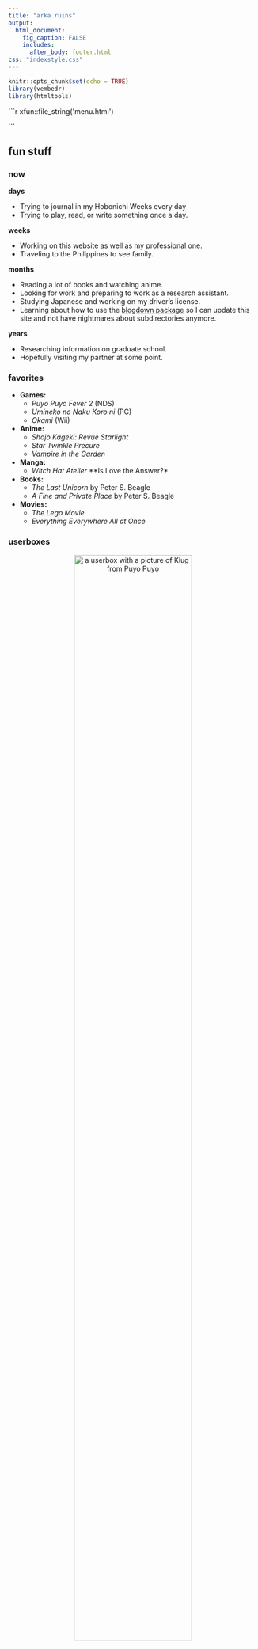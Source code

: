 ```yaml
---
title: "arka ruins"
output: 
  html_document:
    fig_caption: FALSE
    includes:
      after_body: footer.html
css: "indexstyle.css"
---
```

```r
knitr::opts_chunk$set(echo = TRUE)
library(vembedr)
library(htmltools)
```

::: {.container class="fluid-row d-flex flex-wrap align-content-stretch"}
```{=html}
```r
xfun::file_string('menu.html')
```
```

::::{.col-md-5 class="rightcol"}
## fun stuff {.tabset .tabset-pills}

### now

**days**

* Trying to journal in my Hobonichi Weeks every day
* Trying to play, read, or write something once a day.

**weeks**

* Working on this website as well as my professional one.
* Traveling to the Philippines to see family.

**months**

* Reading a lot of books and watching anime.
* Looking for work and preparing to work as a research assistant.
* Studying Japanese and working on my driver's license.
* Learning about how to use the [blogdown package](https://bookdown.org/yihui/blogdown/) so I can update this site and not have nightmares about subdirectories anymore.

**years**

* Researching information on graduate school.
* Hopefully visiting my partner at some point.

### favorites

* **Games:** 
  * *Puyo Puyo Fever 2* (NDS)
  * *Umineko no Naku Koro ni* (PC)
  * *Okami* (Wii)
* **Anime:** 
  * *Shojo Kageki: Revue Starlight* 
  * *Star Twinkle Precure*
  * *Vampire in the Garden*
* **Manga:** 
  * *Witch Hat Atelier*
   **Is Love the Answer?*
* **Books:** 
  * *The Last Unicorn* by Peter S. Beagle
  * *A Fine and Private Place* by Peter S. Beagle
* **Movies:** 
  * *The Lego Movie*
  * *Everything Everywhere All at Once*

### userboxes
<center>
![a userbox with a picture of Klug from Puyo Puyo](img/userbox/klug userbox.png){width=75%}

![a userbox with a picture of Possessed Klug from Puyo Puyo](img/userbox/aya userbox.png){width=75%}

![a userbox with a picture of Mafuyu Asahina from Project Sekai](img/userbox/mfy userbox.png){width=75%}

![a userbox with a picture of Shu Itsuki from Ensemble Stars](img/userbox/nightcord fan userbox.png){width=75%}

![a userbox with a picture of Shu Itsuki from Ensemble Stars](img/userbox/shu userbox.png){width=75%}

![a userbox with a picture of Valkryie's logo from Ensemble Stars](img/userbox/valkyrie fan userbox.png){width=75%}
</center>

### stamps
![a stamp with a drawing of Neko Arc on a red background. The pink text in the foreground reads "yippeee"](img/stamp/yipeee.png)
![a stamp with pixel artwork of a Wii. The text reads "I heart nintendo wii."](img/stamp/I love my wii.webp) ![a stamp with pixel artwork of a DS. The text reads "I heart my DS"](img/stamp/I love my ds.jpg)
![an animated stamp that reads "go here. go in the dark".](img/stamp/go in the dark.gif) ![a stamp with a cyan background and a red 7 slightly off-center.](img/stamp/7_stamp.png)

::::

:::: {.col-md-7 class="midcol"}
## about me
<center>![an animated pixel that says "angel" with a halo and white wings](img/button/angel.webp){width=55%}</center>

* **Name:** Eudae or Eudiel
* **Pronouns:** ey/em/eir/emself or they/them/theirs/themselves
* **Birthday:** Dec. 27
* **Languages:** English and French
* **Age:** Old enough to know better!

<center>
![A pixel of the Gilbert Baker flag.](img/flags/rainbow.png) ![A pixel of the lesbian flag.](img/flags/lesbian.png)  ![A pixel of theneutrois flag.](img/flags/neutrois.png) ![A pixel of the aroace spectrum flag.](img/flags/aroacespec.png)
</center>

As I've gotten older, I have a harder and harder time figuring out what to write on these about pages, honestly. Probably because I feel like these about pages become outdated super quickly... I started this site in ~2022 as a place to store some of my ramblings and art and learn more about CSS/HTMl. 

I'm mostly interested in academia and want to become a psychology researcher and educator. My interests are mostly on digital communication, informatics, and sociopsyschology. This site's current iteration was primarily written in RStudio ~~because I'm a masochist~~ because I worked a lot with it for my schooling and feel comfortable editing markdown documents. I have a blog post about how I used its native SSG to write this site [here](diary/rmarkdown-ssg.html).

In terms of media interests, I really like the ''Puyo Puyo'' franchise and I have eclectic taste in anime and manga, and I read a lot of mystery/detective novel fiction.

::::

::::  {.col-md-12}

## {.tabset .tabset-pills}

### system info
I am a multiple system and identify with the OSDD label, but most posts on this site are written and shared collectively. Feel free to click the tabs above to learn about specific members. This isn't a comprehensive list, but these are ones that you might run into frequently.

### 🐚 klug
<div style="float:right">
![an icon of Klug from Puyo Puyo](img/klugicon.png){width=50%}
</div>

The host who primarily posts on this website and does most of the content-writing. 

* Adult
* ey/em/eir
* Perpetually tired butch lesbian
* **Likes:** Tedious work, coding, data science, art, psychology, sociology

### 🌹 daeva

<div style="float:right">
![an icon of Stragnge Klug from Puyo Puyo](img/ayaicon.png){width=50%}
</div>

The cohost who doesn't really post here, but often provides emotional support and likes to make the site feel "cool", though her standards of that might be outdated.

* Adult
* She/her/hers or it/its/itself
* Weird bi girl
* **Likes:** Writing, poetry, classical art, narratology

### ✂️ nilya

<div style="float:right">
![an icon of Zero from Puyo Puyo](img/zeroicon.png){width=50%}
</div>

A frontrunner who doesn't write much content, but likes to contribute to the site's responsiveness and stylesheet.

* Teenager
* he/him/his or it/it/its
* World's most extroverted shut-in
* Does not actually like the character in his faceclaim
* **Likes:** Computers, programming, horror manga and visual novels
::::

:::